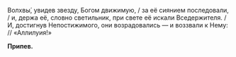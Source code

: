 Волхвы́, увидев звезду, Богом движимую, / за её сиянием последовали, / и, держа её, словно светильник, при свете её искали Вседержителя. / И, достигнув Непостижимого, они возрадовались — и воззвали к Нему: // «Аллилуия!»

**Припев.**
